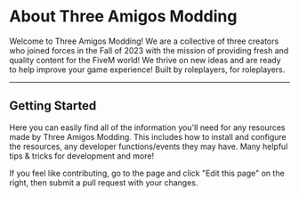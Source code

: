 
# About Three Amigos Modding
Welcome to Three Amigos Modding! We are a collective of three creators who joined forces in the Fall of 2023 with the mission of providing fresh and quality content for the FiveM world!  We thrive on new ideas and are ready to help improve your game experience! Built by roleplayers, for roleplayers.

---

<DoubleLinkedImages
    href="https://prism-host.com/"
    src="static/prism-host-banner.png"
    alt="prism host services image"
    href2="https://discord.gg/threeamigos"
    src2="https://discordapp.com/api/guilds/1159320132150112327/widget.png?style=banner3"
    alt2="Three Amigos Modding Discord Server"
/>

<LinkedImage
    href="https://discord.gg/perimeter"
    src="static/perimeter.png"
    alt="Perimeter Gaming"
/>
## Getting Started
Here you can easily find all of the information you'll need for any resources made by Three Amigos Modding. This includes how to install and configure the resources, any developer functions/events they may have. Many helpful tips & tricks for development and more! 

If you feel like contributing, go to the page and click "Edit this page" on the right, then submit a pull request with your changes.
